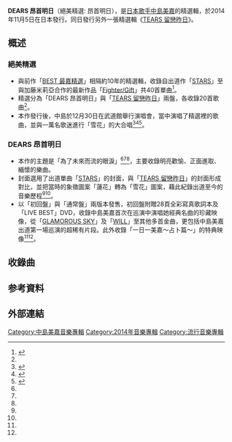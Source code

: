 {{Infobox Album |
| Name                  = DEARS 昂首明日
| Type                  = [[精選輯|精選輯]]
| Cover                 = Dears 中島美嘉.jpg
| Artist                = [[中島美嘉|中島美嘉]]
| Released              = 2014年11月5日
| Recorded              = 
| Genre                 = [[J-POP|J-POP]]
| Length                = Disc1:49分40秒<br />Disc2:54分14秒
| Label                 = 日本[[新力音樂|新力音樂]]
| Producer              = 
| Reviews               = 
| Chart position        = *週間最高順位5位（[[Oricon|Oricon]]）
*2014年11月間順位11位（Oricon）
| Last album            = [[最美的收藏_～ALL_MY_COVERS～|最美的收藏 ～ALL MY COVERS～]]<br />（2014年）
| This album            = '''DEARS 昂首明日''' <br /> [[TEARS_留戀昨日|TEARS 留戀昨日]]<br />（2014年）
| Next album            = 
{{Singles |
  | Name           = DEARS 昂首明日
  | Type           = 精選輯
  | Single 1       = [[曾經我也想過一了百了|曾經我也想過一了百了]]
  | Single 1 date  = 2013年8月28日
  | Single 2       = [[Fighter/Gift|Fighter/Gift]]
  | Single 2 date  = 2014年6月4日
  }}
}}

'''DEARS 昂首明日'''（絕美精選: 昂首明日），是[[日本|日本]][[歌手|歌手]][[中島美嘉|中島美嘉]]的精選輯，於2014年11月5日在日本發行。同日發行另外一張精選輯《[[TEARS_留戀昨日|TEARS 留戀昨日]]》。

== 概述 ==
=== 絕美精選 ===
*與前作「[[BEST_最嘉精選|BEST 最嘉精選]]」相隔約10年的精選輯，收錄自出道作「[[STARS_(中島美嘉單曲)|STARS]]」至與加藤米莉亞合作的最新作品「[[Fighter/Gift|Fighter/Gift]]」共40首單曲<ref name="mika">{{cite web |url=http://www.sonymusic.co.jp/artist/MikaNakashima/discography/AICL-2762 |language=ja |title=DEARS【初回生産限定盤】 |publisher=sonymusic |date=2014-11-05 |accessdate=2014-11-05 |archive-date=2014-11-09 |archive-url=https://web.archive.org/web/20141109141243/http://www.sonymusic.co.jp/artist/MikaNakashima/discography/AICL-2762 |dead-url=no }}</ref>。
*精選分為「DEARS 昂首明日」與「[[TEARS_留戀昨日|TEARS 留戀昨日]]」兩盤，各收錄20首歌曲<ref name="mika" />。
*本作發行後，中島於12月30日在武道館舉行演唱會，當中演唱了精選裡的歌曲，並與一萬名歌迷進行「雪花」的大合唱<ref name="man">{{cite web |url=http://www.musicman-net.com/artist/39407.html |language=ja |title=中島美嘉、10年ぶりベスト盤「DEARS」「TEARS」2作同時発売＆武道館イベント決定 |publisher=musicman |date=2014-09-02 |accessdate=2014-09-02 |archive-date=2014-11-29 |archive-url=https://web.archive.org/web/20141129044957/http://www.musicman-net.com/artist/39407.html |dead-url=no }}</ref><ref name="natalie">{{cite web |url=http://natalie.mu/music/news/125934 |language=ja |title=中島美嘉、シングル40曲網羅したベスト盤2枚 |publisher=natalie |date=2014-09-12 |accessdate=2014-09-12 |archive-date=2014-09-12 |archive-url=https://web.archive.org/web/20140912082838/http://natalie.mu/music/news/125934 |dead-url=no }}</ref><ref>{{cite web |url=http://www.musicman-net.com/artist/43162.html |language=ja |title=中島美嘉 武道館にて「雪の華」を1万人と大合唱、ファンに結婚報告も |publisher=musicman |date=2014-12-31 |accessdate=2014-12-31 |archive-date=2015-02-15 |archive-url=https://web.archive.org/web/20150215130028/http://www.musicman-net.com/artist/43162.html |dead-url=no }}</ref>。

=== DEARS 昂首明日 ===
*本作的主題是「為了未來而流的眼淚」<ref name="mika" /><ref name="man" /><ref name="natalie" />，主要收錄明亮歡愉、正面進取、緬懷的樂曲。
*封面選用了出道單曲「[[STARS_(中島美嘉單曲)|STARS]]」的封面，與「[[TEARS_留戀昨日|TEARS 留戀昨日]]」的封面形成對比，並把當時的象徵圖案「蓮花」轉為「雪花」圖案，藉此紀錄出道至今的音樂歷程<ref name="man" /><ref name="natalie" />。
*以「初回盤」與「通常盤」兩版本發售，初回盤附贈28頁全彩寫真歌詞本及「LIVE BEST」DVD，收錄中島美嘉首次在巡演中演唱她經典名曲的珍藏映像，從「[[GLAMOROUS_SKY|GLAMOROUS SKY]]」及「[[WILL_(中島美嘉單曲)|WILL]]」至其他多首金曲，更包括中島美嘉出道第一場巡演的超稀有片段。此外收錄「一日一美嘉～占卜篇～」的特典映像<ref name="man" /><ref name="natalie" />。

== 收錄曲 ==
{{tracklist
| headline        = CD1
| total_length    = 49:40

| title1          = [[STARS_(中島美嘉單曲)|STARS]]
| note1           = 
| lyrics1         = [[秋元康|秋元康]]
| music1          = 川口大輔
| arranger1          = 富田惠一
| length1         = 6:07

| title2          = [[WILL_(中島美嘉單曲)|WILL]]
| note2           = 
| lyrics2         = 秋元康
| music2          = 川口大輔
| arranger2          = 富田惠一
| length2         = 5:24

| title3          = [[GLAMOROUS_SKY|GLAMOROUS SKY]]
| note3           = NANA starring MIKA NAKASHIMA
| lyrics3         = [[矢澤愛|AI YAZAWA]]
| music3          = [[hyde|HYDE]]
| arranger3          = HYDE・KAZ
| length3         = 4:27

| title4          = [[LIFE_(中島美嘉單曲)|LIFE]]
| note4           = 
| lyrics4         = 高柳戀・Heroism
| music4          = JUNKOO
| arranger4          = COLDFEET
| length4         = 4:04

| title5          = [[初戀_(中島美嘉單曲)|初戀]]
| note5           = 
| lyrics5         = 三橋隆幸
| music5          = 三橋隆幸
| arranger5          = Ryosuke"Dr.R"Sakai
| length5         = 6:04

| title6          = [[流星_(中島美嘉單曲)|流星]]
| note6           = 
| lyrics6         = 田中勇介・Kubokenji
| music6          = 田中勇介
| arranger6          = 田中勇介
| length6         = 6:06

| title7          = [[ONE_SURVIVE|ONE SURVIVE]]
| note7           = 
| lyrics7         = 吉田美奈子
| music7          = T2ya
| arranger7          = O DASH
| length7         = 4:53

| title8          = [[LOVE_IS_ECSTASY|LOVE IS ECSTASY]]
| lyrics8         = 中島美嘉
| music8          = Nickii
| arranger8          = 根岸孝旨
| length8         = 3:45

| title9          = [[I_DON'T_KNOW|I DON'T KNOW]]
| note9           = MICA 3 CHU
| lyrics9         = 中島美嘉、Lori Fine
| music9          = Lori Fine
| arranger9          = COLDFEET
| length9         = 4:41

| title10          = [[CANDY_GIRL|CANDY GIRL]]
| lyrics10         = 宮崎步
| music10          = HIPJOINT
| arranger10          = ICEDOWN (´ε｀ )
| length10         = 4:03
}}
{{tracklist
| headline        = CD2
| total_length    = 54:14

| title1          = [[永遠的詩|永遠的詩]]
| note1           = 
| lyrics1         = 宮澤和史
| music1          = Sin
| arranger1          = 森俊也・STEPHEN McGREGOR
| length1         = 5:48

| title2          = [[MY_SUGAR_CAT|MY SUGAR CAT]]
| note2           = 
| lyrics2         = 中島美嘉
| music2          = 五島良子
| arranger2          = 森俊也
| length2         = 5:11

| title3          = [[Fighter/Gift|Gift]]
| note3           = 中島美嘉×加藤美穗
| lyrics3         = 加藤美穗・中島美嘉
| music3          = 吉木惠理子
| arranger3          = 松浦晃久
| length3         = 4:38

| title4          = [[ALL_HANDS_TOGETHER|ALL HANDS TOGETHER]]
| note4           = 
| lyrics4         = 中島美嘉、SOUL OF SOUTH
| music4          = Lori Fine
| arranger4          = 河野伸
| length4         = 5:55

| title5          = [[Over_Load|Over Load]]
| note5           = 
| lyrics5         = 中島美嘉
| music5          = 森元康介
| arranger5          = 大川桐
| length5         = 4:43

| title6          = [[CRESCENT_MOON|CRESCENT MOON]]
| note6           = 
| lyrics6         = 松本隆
| music6          = 大野宏明
| arranger6          = 田中義人
| length6         = 4:19

| title7          = [[Love_Addict|Love Addict]]
| note7           = 
| lyrics7         = 中島美嘉
| music7          = 大澤伸一
| arranger7          = 大澤伸一
| length7         = 7:13

| title8          = [[火鳥_(中島美嘉單曲)|火鳥]]
| lyrics8         = 湯川玲子
| music8          = 内池秀和
| arranger8          = 富田惠一
| length8         = 4:35

| title9          = [[曾經我也想過一了百了|曾經我也想過一了百了]]
| note9           = 
| lyrics9         = 秋田弘
| music9          = 秋田弘
| arranger9          = 出羽良彰
| length9         = 6:22

| title10          = [[FIND_THE_WAY|FIND THE WAY]]
| note10           = 
| lyrics10         = 中島美嘉
| music10          = Lori Fine
| arranger10          = 島健
| length10         = 5:25
}}
{{tracklist
| headline        = DVD「DEARS LIVE BEST」
| collapsed = yes

| title1          = STARS
| note1           = Mika Nakashima The First Tour 2003

| title2          = WILL
| note2           = Mika Nakashima The First Tour 2003

| title3          = GLAMOROUS SKY
| note3           = MIKA NAKASHIMA LET'S MUSIC TOUR 2005

| title4          = LIFE
| note4           = MIKA NAKASHIMA CONCERT TOUR 2007 YES MY JOY

| title5          = 初戀
| note5           = MIKA NAKASHIMA LIVE IS "REAL" 2013～THE LETTER 好想告訴你～

| title6          = FIND THE WAY
| note6           = MIKA NAKASHIMA concert tour 2004 LOVE FINAL

| title7          =  一日一美嘉～占卜篇～
| note7           = 特典映像
}}

== 参考資料 == 
{{reflist}}

== 外部連結 ==
{{中島美嘉}}
[[Category:中島美嘉音樂專輯|Category:中島美嘉音樂專輯]]
[[Category:2014年音樂專輯|Category:2014年音樂專輯]]
[[Category:流行音樂專輯|Category:流行音樂專輯]]